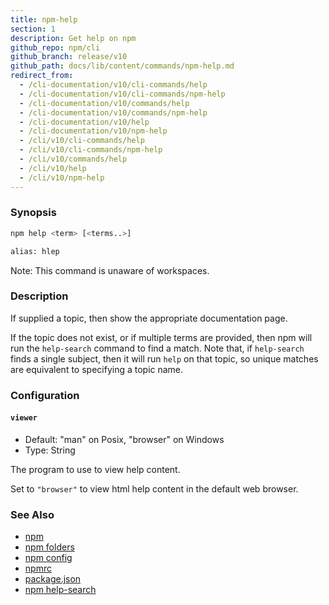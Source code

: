```yaml
---
title: npm-help
section: 1
description: Get help on npm
github_repo: npm/cli
github_branch: release/v10
github_path: docs/lib/content/commands/npm-help.md
redirect_from:
  - /cli-documentation/v10/cli-commands/help
  - /cli-documentation/v10/cli-commands/npm-help
  - /cli-documentation/v10/commands/help
  - /cli-documentation/v10/commands/npm-help
  - /cli-documentation/v10/help
  - /cli-documentation/v10/npm-help
  - /cli/v10/cli-commands/help
  - /cli/v10/cli-commands/npm-help
  - /cli/v10/commands/help
  - /cli/v10/help
  - /cli/v10/npm-help
---
```


### Synopsis

```bash
npm help <term> [<terms..>]

alias: hlep
```

Note: This command is unaware of workspaces.

### Description

If supplied a topic, then show the appropriate documentation page.

If the topic does not exist, or if multiple terms are provided, then npm will run the `help-search` command to find a match. Note that, if `help-search` finds a single subject, then it will run `help` on that topic, so unique matches are equivalent to specifying a topic name.

### Configuration

#### `viewer`

- Default: "man" on Posix, "browser" on Windows
- Type: String

The program to use to view help content.

Set to `"browser"` to view html help content in the default web browser.

### See Also

- [npm](/cli/v10/commands/npm)
- [npm folders](/cli/v10/configuring-npm/folders)
- [npm config](/cli/v10/commands/npm-config)
- [npmrc](/cli/v10/configuring-npm/npmrc)
- [package.json](/cli/v10/configuring-npm/package-json)
- [npm help-search](/cli/v10/commands/npm-help-search)
